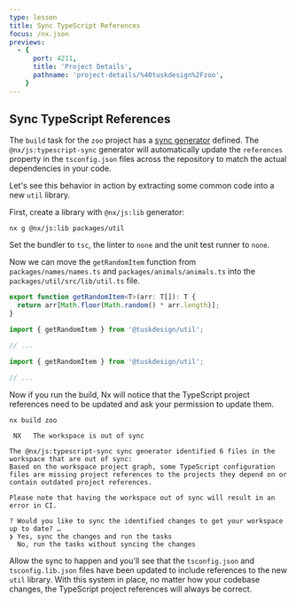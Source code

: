 ```yaml
---
type: lesson
title: Sync TypeScript References
focus: /nx.json
previews:
  - {
      port: 4211,
      title: 'Project Details',
      pathname: 'project-details/%40tuskdesign%2Fzoo',
    }
---
```


## Sync TypeScript References

The `build` task for the `zoo` project has a [sync generator](/concepts/sync-generators) defined. The `@nx/js:typescript-sync` generator will automatically update the `references` property in the `tsconfig.json` files across the repository to match the actual dependencies in your code.

Let's see this behavior in action by extracting some common code into a new `util` library.

First, create a library with `@nx/js:lib` generator:

```shell
nx g @nx/js:lib packages/util
```

Set the bundler to `tsc`, the linter to `none` and the unit test runner to `none`.

Now we can move the `getRandomItem` function from `packages/names/names.ts` and `packages/animals/animals.ts` into the `packages/util/src/lib/util.ts` file.

```solution:/packages/util/src/lib/util.ts title="packages/util/src/lib/util.ts"
export function getRandomItem<T>(arr: T[]): T {
  return arr[Math.floor(Math.random() * arr.length)];
}
```

```solution:/packages/animals/animals.ts title="packages/animals/animals.ts" collapse={3-150}
import { getRandomItem } from '@tuskdesign/util';

// ...
```

```solution:/packages/names/names.ts title="packages/names/names.ts" collapse={3-150}
import { getRandomItem } from '@tuskdesign/util';

// ...
```

Now if you run the build, Nx will notice that the TypeScript project references need to be updated and ask your permission to update them.

```shell
nx build zoo
```

```text
 NX   The workspace is out of sync

The @nx/js:typescript-sync sync generator identified 6 files in the workspace that are out of sync:
Based on the workspace project graph, some TypeScript configuration files are missing project references to the projects they depend on or contain outdated project references.

Please note that having the workspace out of sync will result in an error in CI.

? Would you like to sync the identified changes to get your workspace up to date? …
❯ Yes, sync the changes and run the tasks
  No, run the tasks without syncing the changes
```

Allow the sync to happen and you'll see that the `tsconfig.json` and `tsconfig.lib.json` files have been updated to include references to the new `util` library. With this system in place, no matter how your codebase changes, the TypeScript project references will always be correct.
